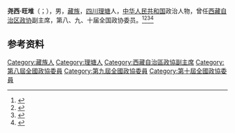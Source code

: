 '''尧西·旺堆'''（{{bo|z=ཡབ་གཞིས་དབང་འདུས་|w=yab gzhis dbang 'dus}}；{{bd|1928年||2012年|12月2日}}），男，[[藏族|藏族]]，[[四川|四川]][[理塘|理塘]]人，[[中华人民共和国|中华人民共和国]]政治人物，曾任[[西藏自治区政协|西藏自治区政协]]副主席，第八、九、十届全国政协委员。<ref>{{Cite book|title=中国共产党名人录|author=于俊道主编|publisher=四川人民出版社|year=1997|isbn=|location=成都|pages=}}</ref><ref>{{Cite book|title=历届全国政协委员人名辞典|author=|publisher=中国国际广播出版社|year=1996|isbn=9787507813746|location=北京|pages=286}}</ref><ref>{{Cite book|title=中华人民共和国职官志|author=何虎生, 李耀东, 向常福主编|publisher=中国社会出版社|year=2003|isbn=9787800883934|location=北京|pages=}}</ref><ref>{{Cite web|title=尧西·旺堆同志逝世|url=http://cpc.people.com.cn/n/2012/1203/c87393-19770087.html|accessdate=2020-09-11|work=西藏日报|archive-date=2018-07-09|archive-url=https://web.archive.org/web/20180709004932/http://cpc.people.com.cn/n/2012/1203/c87393-19770087.html|dead-url=no}}</ref>

== 参考资料 ==
{{reflist}}

{{中国人物小作品}}

{{Authority control}}
{{DEFAULTSORT:}}
[[Category:藏族人|Category:藏族人]]
[[Category:理塘人|Category:理塘人]]
[[Category:西藏自治區政協副主席|Category:西藏自治區政協副主席]]
[[Category:第八屆全國政協委員|Category:第八屆全國政協委員]]
[[Category:第九屆全國政協委員|Category:第九屆全國政協委員]]
[[Category:第十屆全國政協委員|Category:第十屆全國政協委員]]